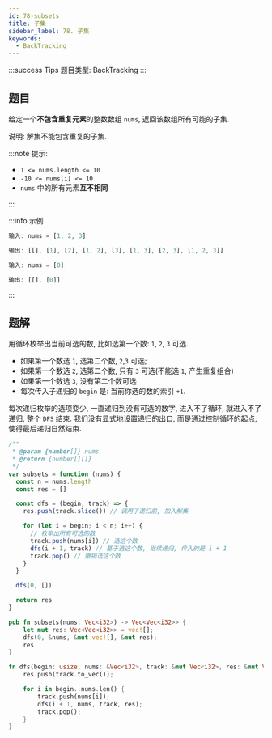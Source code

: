 ```yaml
---
id: 78-subsets
title: 子集
sidebar_label: 78. 子集
keywords:
  - BackTracking
---
```


:::success Tips
题目类型: BackTracking
:::

## 题目

给定一个**不包含重复元素**的整数数组 `nums`, 返回该数组所有可能的子集.

说明: 解集不能包含重复的子集.

:::note 提示:

- `1 <= nums.length <= 10`
- `-10 <= nums[i] <= 10`
- `nums` 中的所有元素**互不相同**

:::

:::info 示例

```ts
输入: nums = [1, 2, 3]

输出: [[], [1], [2], [1, 2], [3], [1, 3], [2, 3], [1, 2, 3]]
```

```ts
输入: nums = [0]

输出: [[], [0]]
```

:::

## 题解

用循环枚举出当前可选的数, 比如选第一个数: `1`, `2`, `3` 可选.

- 如果第一个数选 `1`, 选第二个数, `2`,`3` 可选;
- 如果第一个数选 `2`, 选第二个数, 只有 `3` 可选(不能选 `1`, 产生重复组合)
- 如果第一个数选 `3`, 没有第二个数可选
- 每次传入子递归的 `begin` 是: 当前你选的数的索引 `+1`.

每次递归枚举的选项变少, 一直递归到没有可选的数字, 进入不了循环, 就进入不了递归, 整个 `DFS` 结束. 我们没有显式地设置递归的出口, 而是通过控制循环的起点, 使得最后递归自然结束.


<Tabs>
  <TabItem value="JavaScript" label="JavaScript" default>

```js
/**
 * @param {number[]} nums
 * @return {number[][]}
 */
var subsets = function (nums) {
  const n = nums.length
  const res = []

  const dfs = (begin, track) => {
    res.push(track.slice()) // 调用子递归前, 加入解集

    for (let i = begin; i < n; i++) {
      // 枚举出所有可选的数
      track.push(nums[i]) // 选这个数
      dfs(i + 1, track) // 基于选这个数, 继续递归, 传入的是 i + 1
      track.pop() // 撤销选这个数
    }
  }

  dfs(0, [])

  return res
}
```

</TabItem>
<TabItem value="Rust" label="Rust">

```rust
pub fn subsets(nums: Vec<i32>) -> Vec<Vec<i32>> {
    let mut res: Vec<Vec<i32>> = vec![];
    dfs(0, &nums, &mut vec![], &mut res);
    res
}

fn dfs(begin: usize, nums: &Vec<i32>, track: &mut Vec<i32>, res: &mut Vec<Vec<i32>>) {
    res.push(track.to_vec());

    for i in begin..nums.len() {
        track.push(nums[i]);
        dfs(i + 1, nums, track, res);
        track.pop();
    }
}
```

</TabItem>
</Tabs>
